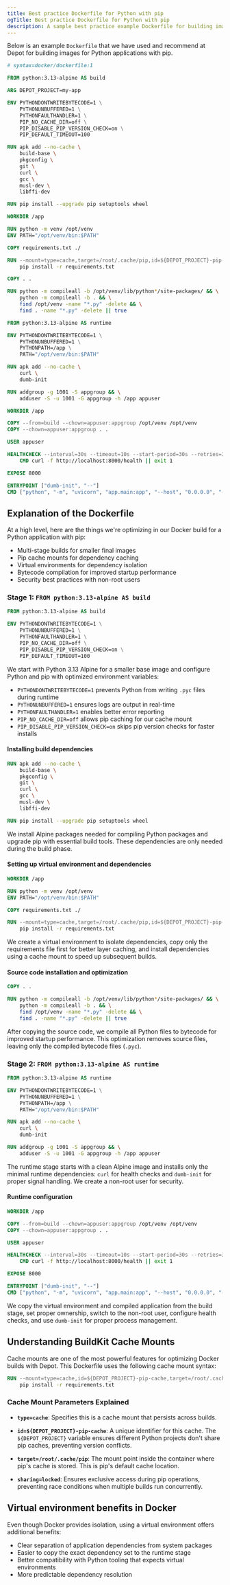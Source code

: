 ```yaml
---
title: Best practice Dockerfile for Python with pip
ogTitle: Best practice Dockerfile for Python with pip
description: A sample best practice example Dockerfile for building images for Python applications using pip from us at Depot.
---
```


Below is an example `Dockerfile` that we have used and recommend at Depot for building images for Python applications with pip.

```dockerfile
# syntax=docker/dockerfile:1

FROM python:3.13-alpine AS build

ARG DEPOT_PROJECT=my-app

ENV PYTHONDONTWRITEBYTECODE=1 \
    PYTHONUNBUFFERED=1 \
    PYTHONFAULTHANDLER=1 \
    PIP_NO_CACHE_DIR=off \
    PIP_DISABLE_PIP_VERSION_CHECK=on \
    PIP_DEFAULT_TIMEOUT=100

RUN apk add --no-cache \
    build-base \
    pkgconfig \
    git \
    curl \
    gcc \
    musl-dev \
    libffi-dev

RUN pip install --upgrade pip setuptools wheel

WORKDIR /app

RUN python -m venv /opt/venv
ENV PATH="/opt/venv/bin:$PATH"

COPY requirements.txt ./

RUN --mount=type=cache,target=/root/.cache/pip,id=${DEPOT_PROJECT}-pip-cache,sharing=locked \
    pip install -r requirements.txt

COPY . .

RUN python -m compileall -b /opt/venv/lib/python*/site-packages/ && \
    python -m compileall -b . && \
    find /opt/venv -name "*.py" -delete && \
    find . -name "*.py" -delete || true

FROM python:3.13-alpine AS runtime

ENV PYTHONDONTWRITEBYTECODE=1 \
    PYTHONUNBUFFERED=1 \
    PYTHONPATH=/app \
    PATH="/opt/venv/bin:$PATH"

RUN apk add --no-cache \
    curl \
    dumb-init

RUN addgroup -g 1001 -S appgroup && \
    adduser -S -u 1001 -G appgroup -h /app appuser

WORKDIR /app

COPY --from=build --chown=appuser:appgroup /opt/venv /opt/venv
COPY --chown=appuser:appgroup . .

USER appuser

HEALTHCHECK --interval=30s --timeout=10s --start-period=30s --retries=3 \
    CMD curl -f http://localhost:8000/health || exit 1

EXPOSE 8000

ENTRYPOINT ["dumb-init", "--"]
CMD ["python", "-m", "uvicorn", "app.main:app", "--host", "0.0.0.0", "--port", "8000"]
```

## Explanation of the Dockerfile

At a high level, here are the things we're optimizing in our Docker build for a Python application with pip:

- Multi-stage builds for smaller final images
- Pip cache mounts for dependency caching
- Virtual environments for dependency isolation
- Bytecode compilation for improved startup performance
- Security best practices with non-root users

### Stage 1: `FROM python:3.13-alpine AS build`

```dockerfile
FROM python:3.13-alpine AS build

ENV PYTHONDONTWRITEBYTECODE=1 \
    PYTHONUNBUFFERED=1 \
    PYTHONFAULTHANDLER=1 \
    PIP_NO_CACHE_DIR=off \
    PIP_DISABLE_PIP_VERSION_CHECK=on \
    PIP_DEFAULT_TIMEOUT=100
```

We start with Python 3.13 Alpine for a smaller base image and configure Python and pip with optimized environment variables:

- `PYTHONDONTWRITEBYTECODE=1` prevents Python from writing `.pyc` files during runtime
- `PYTHONUNBUFFERED=1` ensures logs are output in real-time
- `PYTHONFAULTHANDLER=1` enables better error reporting
- `PIP_NO_CACHE_DIR=off` allows pip caching for our cache mount
- `PIP_DISABLE_PIP_VERSION_CHECK=on` skips pip version checks for faster installs

#### Installing build dependencies

```dockerfile
RUN apk add --no-cache \
    build-base \
    pkgconfig \
    git \
    curl \
    gcc \
    musl-dev \
    libffi-dev

RUN pip install --upgrade pip setuptools wheel
```

We install Alpine packages needed for compiling Python packages and upgrade pip with essential build tools. These dependencies are only needed during the build phase.

#### Setting up virtual environment and dependencies

```dockerfile
WORKDIR /app

RUN python -m venv /opt/venv
ENV PATH="/opt/venv/bin:$PATH"

COPY requirements.txt ./

RUN --mount=type=cache,target=/root/.cache/pip,id=${DEPOT_PROJECT}-pip-cache,sharing=locked \
    pip install -r requirements.txt
```

We create a virtual environment to isolate dependencies, copy only the requirements file first for better layer caching, and install dependencies using a cache mount to speed up subsequent builds.

#### Source code installation and optimization

```dockerfile
COPY . .

RUN python -m compileall -b /opt/venv/lib/python*/site-packages/ && \
    python -m compileall -b . && \
    find /opt/venv -name "*.py" -delete && \
    find . -name "*.py" -delete || true
```

After copying the source code, we compile all Python files to bytecode for improved startup performance. This optimization removes source files, leaving only the compiled bytecode files (`.pyc`).

### Stage 2: `FROM python:3.13-alpine AS runtime`

```dockerfile
FROM python:3.13-alpine AS runtime

ENV PYTHONDONTWRITEBYTECODE=1 \
    PYTHONUNBUFFERED=1 \
    PYTHONPATH=/app \
    PATH="/opt/venv/bin:$PATH"

RUN apk add --no-cache \
    curl \
    dumb-init

RUN addgroup -g 1001 -S appgroup && \
    adduser -S -u 1001 -G appgroup -h /app appuser
```

The runtime stage starts with a clean Alpine image and installs only the minimal runtime dependencies: `curl` for health checks and `dumb-init` for proper signal handling. We create a non-root user for security.

#### Runtime configuration

```dockerfile
WORKDIR /app

COPY --from=build --chown=appuser:appgroup /opt/venv /opt/venv
COPY --chown=appuser:appgroup . .

USER appuser

HEALTHCHECK --interval=30s --timeout=10s --start-period=30s --retries=3 \
    CMD curl -f http://localhost:8000/health || exit 1

EXPOSE 8000

ENTRYPOINT ["dumb-init", "--"]
CMD ["python", "-m", "uvicorn", "app.main:app", "--host", "0.0.0.0", "--port", "8000"]
```

We copy the virtual environment and compiled application from the build stage, set proper ownership, switch to the non-root user, configure health checks, and use `dumb-init` for proper process management.

## Understanding BuildKit Cache Mounts

Cache mounts are one of the most powerful features for optimizing Docker builds with Depot. This Dockerfile uses the following cache mount syntax:

```dockerfile
RUN --mount=type=cache,id=${DEPOT_PROJECT}-pip-cache,target=/root/.cache/pip,sharing=locked \
    pip install -r requirements.txt
```

### Cache Mount Parameters Explained

- **`type=cache`**: Specifies this is a cache mount that persists across builds.

- **`id=${DEPOT_PROJECT}-pip-cache`**: A unique identifier for this cache. The `${DEPOT_PROJECT}` variable ensures different Python projects don't share pip caches, preventing version conflicts.

- **`target=/root/.cache/pip`**: The mount point inside the container where pip's cache is stored. This is pip's default cache location.

- **`sharing=locked`**: Ensures exclusive access during pip operations, preventing race conditions when multiple builds run concurrently.

## Virtual environment benefits in Docker

Even though Docker provides isolation, using a virtual environment offers additional benefits:

- Clear separation of application dependencies from system packages
- Easier to copy the exact dependency set to the runtime stage
- Better compatibility with Python tooling that expects virtual environments
- More predictable dependency resolution
